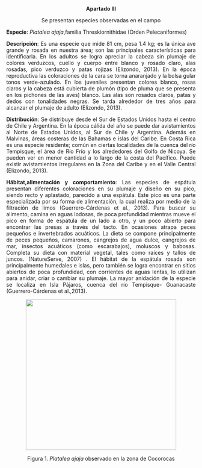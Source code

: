 
<p align="center">                             
**Apartado III**
<p>

<p align="center"> 
Se presentan especies observadas en el campo
<p>

<p align="justify">
**Especie**: *Platalea ajaja*,familia Threskiornithidae (Orden Pelecaniformes)
<p>

<p align="justify">
**Descripción**: Es una especie que mide 81 cm, pesa 1.4 kg; es la única ave grande y rosada en nuestra área; son las principales características para identificarla. En los adultos se logra apreciar la cabeza sin plumaje de colores verduzcos, cuello y cuerpo entre blanco y rosado claro, alas rosadas,  pico verduzco y  patas rojizas (Elizondo, 2013). En la época reproductiva las coloraciones de la cara se torna anaranjado y la bolsa gular tonos verde-azulado. En los juveniles presentan colores blanco, rosas claros y la cabeza está cubierta de plumón (tipo de pluma que se presenta en los pichones de las aves) blanco. Las alas son rosados claros, patas y dedos con tonalidades negras. Se tarda alrededor de  tres años para alcanzar el plumaje de adulto (Elizondo, 2013).
<p>

<p align="justify">
**Distribución**: Se distribuye desde el Sur de Estados Unidos hasta el centro de Chile y Argentina. En la época cálida del año se puede dar avistamientos al Norte de Estados Unidos, al Sur de Chile y Argentina. Además en Malvinas, áreas costeras de las Bahamas e islas del Caribe. En Costa Rica es una especie residente; común en ciertas localidades de la cuenca del río Tempisque, el área de Río Frío y los alrededores del Golfo de Nicoya. Se pueden ver en menor cantidad a lo largo de la costa del Pacífico. Puede existir avistamientos irregulares en la Zona del Caribe y en el Valle Central (Elizondo, 2013). 
<p>

<p align="justify">
**Hábitat,alimentación y comportamiento**: Las especies de espátula presentan diferentes coloraciones en su plumaje y diseño en su pico, siendo recto y aplastado, parecido a una espátula. Este pico es una parte especializada por su forma de alimentación, la cual realiza por medio de la filtración de limos (Guerrero-Cárdenas et al., 2013). Para buscar su alimento, camina en aguas lodosas, de poca profundidad mientras mueve el pico en forma de espátula  de un lado a otro, y un poco abierto para encontrar las presas a través del tacto. En ocasiones atrapa peces pequeños e invertebrados acuáticos. La dieta se compone principalmente de peces pequeños, camarones, cangrejos de agua dulce, cangrejos de mar, insectos acuáticos (como escarabajos), moluscos y babosas. Completa su dieta con material vegetal, tales como raíces y tallos de juncos. (NatureServe, 2007) . El hábitat de la espátula rosada son principalmente  humedales e islas, pero también se logra encontrar en sitios abiertos de poca profundidad, con corrientes de aguas lentas, lo utilizan para anidar, criar o cambiar su plumaje. La mayor anidación de la especie se localiza en Isla Pájaros, cuenca del río Tempisque- Guanacaste (Guerrero-Cárdenas et al.,2013). 
<p>


<p align="center">
![](foto/es.png){width=400px}
<p>
<p align="center">
Figura 1. *Platalea ajaja* observado en la zona de Cocorocas 
<p>

 

